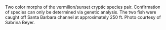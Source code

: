 
\includegraphics{cover_photo.png}
Two color morphs of the vermilion/sunset cryptic species pair.  Confirmation of 
species can only be determined via genetic analysis. The two fish were caught off Santa Barbara channel at approximately 250 ft. 
Photo courtesy of Sabrina Beyer.

\pagebreak
\pagenumbering{roman}
\setcounter{page}{1}

\renewcommand{\thetable}{\roman{table}}
\renewcommand{\thefigure}{\roman{figure}}


\setlength\parskip{0.5em plus 0.1em minus 0.2em}

\printnoidxglossary[sort=word]

\newpage
